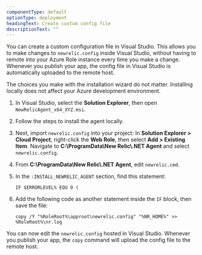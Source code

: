 ```yaml
---
componentType: default
optionType: deployment
headingText: Create custom config file
descriptionText: ""  
---
```


You can create a custom configuration file in Visual Studio. This allows you to make changes to `newrelic.config` inside Visual Studio, without having to remote into your Azure Role instance every time you make a change. Whenever you publish your app, the config file in Visual Studio is automatically uploaded to the remote host.

The choices you make with the installation wizard do not matter. Installing locally does not affect your Azure development environment.

1. In Visual Studio, select the <DoNotTranslate>**Solution Explorer**</DoNotTranslate>, then open `NewRelicAgent_x64_XYZ.msi`.
2. Follow the steps to install the agent locally.
3. Next, import `newrelic.config` into your project: In <DoNotTranslate>**Solution Explorer</DoNotTranslate> > <DoNotTranslate>Cloud Project**</DoNotTranslate>, right-click the <DoNotTranslate>**Web Role**</DoNotTranslate>, then select <DoNotTranslate>**Add</DoNotTranslate> > <DoNotTranslate>Existing Item**</DoNotTranslate>. Navigate to <DoNotTranslate>**C:\\ProgramData\\New Relic\\.NET Agent**</DoNotTranslate> and select `newrelic.config`.
4. From <DoNotTranslate>**C:\\ProgramData\\New Relic\\.NET Agent**</DoNotTranslate>, edit `newrelic.cmd`.
5. In the `:INSTALL_NEWRELIC_AGENT` section, find this statement:

   ```batch
   IF $ERRORLEVEL% EQU 0 (
   ```
6. Add the following code as another statement inside the `IF` block, then save the file:

   ```batch
   copy /Y "%RoleRoot%\approot\newrelic.config" "%NR_HOME%" >> %RoleRoot%\nr.log
   ```

You can now edit the `newrelic.config` hosted in Visual Studio. Whenever you publish your app, the `copy` command will upload the config file to the remote host.